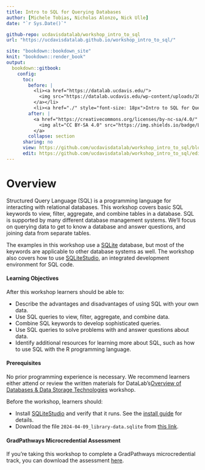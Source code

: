 ```yaml
---
title: Intro to SQL for Querying Databases
author: [Michele Tobias, Nicholas Alonzo, Nick Ulle]
date: "`r Sys.Date()`"

github-repo: ucdavisdatalab/workshop_intro_to_sql
url: "https://ucdavisdatalab.github.io/workshop_intro_to_sql/"

site: "bookdown::bookdown_site"
knit: "bookdown::render_book"
output:
  bookdown::gitbook:
    config:
      toc:
        before: |
          <li><a href="https://datalab.ucdavis.edu/">
            <img src="https://datalab.ucdavis.edu/wp-content/uploads/2019/07/datalab-logo-full-color-rgb-1.png" style="height: 100%; width: 100%; object-fit: contain" />
          </a></li>
          <li><a href="./" style="font-size: 18px">Intro to SQL for Querying Databases</a></li>
        after: |
          <a href="https://creativecommons.org/licenses/by-nc-sa/4.0/" target="_blank">
            <img alt="CC BY-SA 4.0" src="https://img.shields.io/badge/License-CC%20BY--NC--SA%204.0-lightgrey.svg" style="float: right; padding-right: 10px;" />
          </a>
        collapse: section
      sharing: no
      view: https://github.com/ucdavisdatalab/workshop_intro_to_sql/blob/master/%s
      edit: https://github.com/ucdavisdatalab/workshop_intro_to_sql/edit/master/%s
---
```


# Overview {-}

Structured Query Language (SQL) is a programming language for interacting with relational databases. This workshop covers basic SQL keywords to view, filter, aggregate, and combine tables in a database. SQL is supported by many different database management systems. We’ll focus on querying data to get to know a database and answer questions, and joining data from separate tables.

The examples in this workshop use a [SQLite][sqlite] database, but most of the keywords are applicable to other database systems as well. The workshop also covers how to use [SQLiteStudio][sqlitestudio], an integrated development environment for SQL code.


#### Learning Objectives {-}

After this workshop learners should be able to:

* Describe the advantages and disadvantages of using SQL with your own data.
* Use SQL queries to view, filter, aggregate, and combine data.
* Combine SQL keywords to develop sophisticated queries.
* Use SQL queries to solve problems with and answer questions about data.
* Identify additional resources for learning more about SQL, such as how to use
  SQL with the R programming language.


#### Prerequisites {-}

No prior programming experience is necessary. We recommend learners either attend or review the written materials for DataLab's[Overview of Databases & Data Storage Technologies](https://ucdavisdatalab.github.io/workshop_intro_to_databases/) workshop. 

Before the workshop, learners
should:

* Install [SQLiteStudio][sqlitestudio] and verify that it runs. See the
  [install guide][install] for details.
* Download the file `2024-04-09_library-data.sqlite` from [this link][materials].

[sqlite]: https://sqlite.org/
[sqlitestudio]: https://sqlitestudio.pl/
[install]: https://ucdavisdatalab.github.io/install_guides/sql-and-database-tools.html#sqlitestudio
[materials]: https://drive.google.com/file/d/1QehzesXxUBrNDW00aFrvm0jJ5Y1KnIFt/view?usp=sharing

#### GradPathways Microcredential Assessment {-}

If you're taking this workshop to complete a GradPathways microcredential
track, you can download the assessment [here][assessment].

[assessment]: https://github.com/ucdavisdatalab/workshop_intro_to_sql/blob/main/materials/assessment.sql
